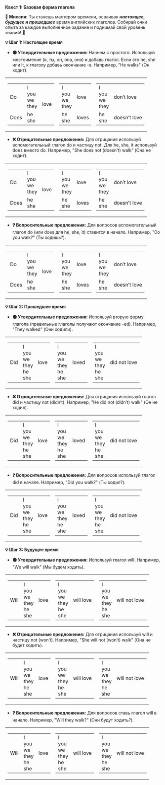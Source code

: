 
**Квест 1: Базовая форма глагола**

**🎯 Миссия:**
Ты станешь мастером времени, осваивая ***настоящее, будущее и прошедшее*** время английских глаголов. Собирай очки опыта за каждое выполненное задание и поднимай свой уровень знаний! 🚀

**💡 Шаг 1: Настоящее время**
- **🟢 Утвердительные предложения:** Начнем с простого. Используй местоимение <Highlight>(я, ты, он, она, оно)</Highlight> и добавь глагол. Если это <Highlight>he, she или it,</Highlight> к глаголу добавь окончание <Highlight>-s.</Highlight> Например, <Highlight>"He walks"</Highlight> <Highlight>(Он ходит).</Highlight>

<table className="text-sm md:text-md main">
  <tbody>
  <tr>
    <td>
      <table>
        <tbody>
        <tr>
          <td>Do</td>
          <td>
            <div>I</div>
            <div>you</div>
            <div>we</div>
            <div>they</div>
          </td>
          <td rowSpan="2"><span>love</span></td>
        </tr>
        <tr>
          <td>Does</td>
          <td>
            <div>he</div>
            <div>she</div>
          </td>
        </tr>
        </tbody>
      </table>
    </td>
    <td className="current">
      <table>
        <tbody>
        <tr>
          <td>
            <div>I</div>
            <div>you</div>
            <div>we</div>
            <div>they</div>
          </td>
          <td><span>love</span></td>
        </tr>
        <tr>
          <td>
            <div>he</div>
            <div>she</div>
          </td>
          <td>love<span className="red">s</span></td>
        </tr>
        </tbody>
      </table>
    </td>
    <td>
      <table>
        <tbody>
        <tr>
          <td>
            <div>I</div>
            <div>you</div>
            <div>we</div>
            <div>they</div>
          </td>
          <td>don’t <span>love</span></td>
        </tr>
        <tr>
          <td>
            <div>he</div>
            <div>she</div>
          </td>
          <td>doesn’t <span>love</span></td>
        </tr>
        </tbody>
      </table>
    </td>
  </tr>
  </tbody>
</table>

- **❌ Отрицательные предложения:** Для отрицания используй вспомогательный глагол <Highlight>do</Highlight> и частицу <Highlight>not.</Highlight> Для <Highlight>he, she, it</Highlight> используй <Highlight>does</Highlight> вместо <Highlight>do.</Highlight> Например, <Highlight>"She does not (doesn't) walk"</Highlight> <Highlight>(Она не ходит).</Highlight>

<table className="text-sm md:text-md main">
  <tbody>
  <tr>
    <td>
      <table>
        <tbody>
        <tr>
          <td>Do</td>
          <td>
            <div>I</div>
            <div>you</div>
            <div>we</div>
            <div>they</div>
          </td>
          <td rowSpan="2"><span>love</span></td>
        </tr>
        <tr>
          <td>Does</td>
          <td>
            <div>he</div>
            <div>she</div>
          </td>
        </tr>
        </tbody>
      </table>
    </td>
    <td>
      <table>
        <tbody>
        <tr>
          <td>
            <div>I</div>
            <div>you</div>
            <div>we</div>
            <div>they</div>
          </td>
          <td><span>love</span></td>
        </tr>
        <tr>
          <td>
            <div>he</div>
            <div>she</div>
          </td>
          <td>loves</td>
        </tr>
        </tbody>
      </table>
    </td>
    <td className="current">
      <table>
        <tbody>
        <tr>
          <td>
            <div>I</div>
            <div>you</div>
            <div>we</div>
            <div>they</div>
          </td>
          <td><span className="red">don’t</span> <span>love</span></td>
        </tr>
        <tr>
          <td>
            <div>he</div>
            <div>she</div>
          </td>
          <td><span className="red">doesn’t</span> <span>love</span></td>
        </tr>
        </tbody>
      </table>
    </td>
  </tr>
  </tbody>
</table>

- **❓ Вопросительные предложения:** Для вопросов вспомогательный глагол <Highlight>do (или does для he, she, it)</Highlight> ставится в начало. Например, <Highlight>"Do you walk?"</Highlight> <Highlight>(Ты ходишь?).</Highlight>

<table className="text-sm md:text-md main">
  <tbody>
  <tr>
    <td className="current">
      <table>
        <tbody>
        <tr>
          <td><span className="red">Do</span></td>
          <td>
            <div>I</div>
            <div>you</div>
            <div>we</div>
            <div>they</div>
          </td>
          <td rowSpan="2"><span>love</span></td>
        </tr>
        <tr>
          <td><span className="red">Does</span></td>
          <td>
            <div>he</div>
            <div>she</div>
          </td>
        </tr>
        </tbody>
      </table>
    </td>
    <td>
      <table>
        <tbody>
        <tr>
          <td>
            <div>I</div>
            <div>you</div>
            <div>we</div>
            <div>they</div>
          </td>
          <td><span>love</span></td>
        </tr>
        <tr>
          <td>
            <div>he</div>
            <div>she</div>
          </td>
          <td>loves</td>
        </tr>
        </tbody>
      </table>
    </td>
    <td>
      <table>
        <tbody>
        <tr>
          <td>
            <div>I</div>
            <div>you</div>
            <div>we</div>
            <div>they</div>
          </td>
          <td>don’t <span>love</span></td>
        </tr>
        <tr>
          <td>
            <div>he</div>
            <div>she</div>
          </td>
          <td>doesn’t <span>love</span></td>
        </tr>
        </tbody>
      </table>
    </td>
  </tr>
  </tbody>
</table>

**💡 Шаг 2: Прошедшее время**
- **🟢 Утвердительные предложения:** Используй вторую форму глагола (правильные глаголы получают окончание <Highlight>-ed).</Highlight> Например, <Highlight>"They walked"</Highlight> <Highlight>(Они ходили).</Highlight>

<table className="main">
  <tbody>
  <tr>
    <td>
      <table>
        <tbody>
        <tr>
          <td>Did</td>
          <td>
            <div>I</div>
            <div>you</div>
            <div>we</div>
            <div>they</div>
            <div>he</div>
            <div>she</div>
          </td>
          <td><span>love</span></td>
        </tr>
        </tbody>
      </table>
    </td>
    <td className="current">
      <table>
        <tbody>
        <tr>
          <td>
            <div>I</div>
            <div>you</div>
            <div>we</div>
            <div>they</div>
            <div>he</div>
            <div>she</div>
          </td>
          <td><span>lov<span className="red">ed</span></span></td>
        </tr>
        </tbody>
      </table>
    </td>
    <td>
      <table>
        <tbody>
        <tr>
          <td>
            <div>I</div>
            <div>you</div>
            <div>we</div>
            <div>they</div>
            <div>he</div>
            <div>she</div>
          </td>
          <td>did not <span>love</span></td>
        </tr>
        </tbody>
      </table>
    </td>
  </tr>
  </tbody>
</table>

- **❌ Отрицательные предложения:** Для отрицания используй глагол <Highlight>did</Highlight> и частицу <Highlight>not (didn’t).</Highlight> Например, <Highlight>"He did not (didn’t) walk"</Highlight> <Highlight>(Он не ходил).</Highlight>

<table className="main">
  <tbody>
  <tr>
    <td>
      <table>
        <tbody>
        <tr>
          <td>Did</td>
          <td>
            <div>I</div>
            <div>you</div>
            <div>we</div>
            <div>they</div>
            <div>he</div>
            <div>she</div>
          </td>
          <td><span>love</span></td>
        </tr>
        </tbody>
      </table>
    </td>
    <td>
      <table>
        <tbody>
        <tr>
          <td>
            <div>I</div>
            <div>you</div>
            <div>we</div>
            <div>they</div>
            <div>he</div>
            <div>she</div>
          </td>
          <td><span>loved</span></td>
        </tr>
        </tbody>
      </table>
    </td>
    <td className="current">
      <table>
        <tbody>
        <tr>
          <td>
            <div>I</div>
            <div>you</div>
            <div>we</div>
            <div>they</div>
            <div>he</div>
            <div>she</div>
          </td>
          <td><span className="red">did not</span> <span>love</span></td>
        </tr>
        </tbody>
      </table>
    </td>
  </tr>
  </tbody>
</table>

- **❓ Вопросительные предложения:** Для вопросов используй глагол <Highlight>did</Highlight> в начале. Например, <Highlight>"Did you walk?"</Highlight> <Highlight>(Ты ходил?).</Highlight>

<table className="main">
  <tbody>
  <tr>
    <td className="current">
      <table>
        <tbody>
        <tr>
          <td><span className="red">Did</span></td>
          <td>
            <div>I</div>
            <div>you</div>
            <div>we</div>
            <div>they</div>
            <div>he</div>
            <div>she</div>
          </td>
          <td><span>love</span></td>
        </tr>
        </tbody>
      </table>
    </td>
    <td>
      <table>
        <tbody>
        <tr>
          <td>
            <div>I</div>
            <div>you</div>
            <div>we</div>
            <div>they</div>
            <div>he</div>
            <div>she</div>
          </td>
          <td><span>loved</span></td>
        </tr>
        </tbody>
      </table>
    </td>
    <td>
      <table>
        <tbody>
        <tr>
          <td>
            <div>I</div>
            <div>you</div>
            <div>we</div>
            <div>they</div>
            <div>he</div>
            <div>she</div>
          </td>
          <td>did not <span>love</span></td>
        </tr>
        </tbody>
      </table>
    </td>
  </tr>
  </tbody>
</table>

**💡 Шаг 3: Будущее время**
- **🟢 Утвердительные предложения:** Используй глагол <Highlight>will.</Highlight> Например, <Highlight>"We will walk"</Highlight> <Highlight>(Мы будем ходить).</Highlight>

<table className="main">
  <tbody>
  <tr>
    <td>
      <table>
        <tbody>
        <tr>
          <td>Will</td>
          <td>
            <div>I</div>
            <div>you</div>
            <div>we</div>
            <div>they</div>
            <div>he</div>
            <div>she</div>
          </td>
          <td><span>love</span></td>
        </tr>
        </tbody>
      </table>
    </td>
    <td className="current">
      <table>
        <tbody>
        <tr>
          <td>
            <div>I</div>
            <div>you</div>
            <div>we</div>
            <div>they</div>
            <div>he</div>
            <div>she</div>
          </td>
          <td><span className="red">will</span> <span>love</span></td>
        </tr>
        </tbody>
      </table>
    </td>
    <td>
      <table>
        <tbody>
        <tr>
          <td>
            <div>I</div>
            <div>you</div>
            <div>we</div>
            <div>they</div>
            <div>he</div>
            <div>she</div>
          </td>
          <td>will not <span>love</span></td>
        </tr>
        </tbody>
      </table>
    </td>
  </tr>
  </tbody>
</table>

- **❌ Отрицательные предложения:** Для отрицания используй <Highlight>will</Highlight> и частицу <Highlight>not (won’t).</Highlight> Например, <Highlight>"She will not (won’t) walk"</Highlight> <Highlight>(Она не будет ходить).</Highlight>

<table className="main">
  <tbody>
  <tr>
    <td>
      <table>
        <tbody>
        <tr>
          <td>Will</td>
          <td>
            <div>I</div>
            <div>you</div>
            <div>we</div>
            <div>they</div>
            <div>he</div>
            <div>she</div>
          </td>
          <td><span>love</span></td>
        </tr>
        </tbody>
      </table>
    </td>
    <td>
      <table>
        <tbody>
        <tr>
          <td>
            <div>I</div>
            <div>you</div>
            <div>we</div>
            <div>they</div>
            <div>he</div>
            <div>she</div>
          </td>
          <td>will <span>love</span></td>
        </tr>
        </tbody>
      </table>
    </td>
    <td className="current">
      <table>
        <tbody>
        <tr>
          <td>
            <div>I</div>
            <div>you</div>
            <div>we</div>
            <div>they</div>
            <div>he</div>
            <div>she</div>
          </td>
          <td><span className="red">will not</span> <span>love</span></td>
        </tr>
        </tbody>
      </table>
    </td>
  </tr>
  </tbody>
</table>

- **❓ Вопросительные предложения:** Для вопросов ставь глагол <Highlight>will</Highlight> в начало. Например, <Highlight>"Will they walk?"</Highlight> <Highlight>(Они будут ходить?).</Highlight>

<table className="main">
  <tbody>
  <tr>
    <td className="current">
      <table>
        <tbody>
        <tr>
          <td><span className="red">Will</span></td>
          <td>
            <div>I</div>
            <div>you</div>
            <div>we</div>
            <div>they</div>
            <div>he</div>
            <div>she</div>
          </td>
          <td><span>love</span></td>
        </tr>
        </tbody>
      </table>
    </td>
    <td>
      <table>
        <tbody>
        <tr>
          <td>
            <div>I</div>
            <div>you</div>
            <div>we</div>
            <div>they</div>
            <div>he</div>
            <div>she</div>
          </td>
          <td>will <span>love</span></td>
        </tr>
        </tbody>
      </table>
    </td>
    <td>
      <table>
        <tbody>
        <tr>
          <td>
            <div>I</div>
            <div>you</div>
            <div>we</div>
            <div>they</div>
            <div>he</div>
            <div>she</div>
          </td>
          <td>will not <span>love</span></td>
        </tr>
        </tbody>
      </table>
    </td>
  </tr>
  </tbody>
</table>
